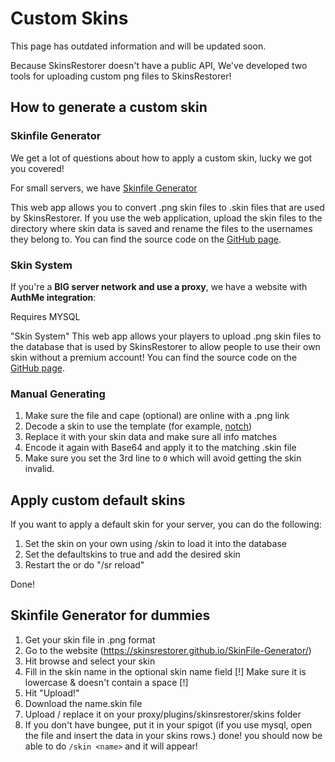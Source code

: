 
# Custom Skins

<Callout type="warning" emoji="🚧">
    This page has outdated information and will be updated soon.
</Callout>

Because SkinsRestorer doesn't have a public API,
We've developed two tools for uploading custom png files to SkinsRestorer!

## How to generate a custom skin

### Skinfile Generator

We get a lot of questions about how to apply a custom skin, lucky we got you covered!

For small servers, we have [Skinfile Generator](https://skinsrestorer.github.io/SkinFile-Generator/)

This web app allows you to convert .png skin files to .skin files that are used by SkinsRestorer.
If you use the web application, upload the skin files to the directory where skin data is saved and rename the files to
the usernames they belong to.
You can find the source code on the [GitHub page](https://github.com/SkinsRestorer/SkinFile-Generator).

### Skin System

If you're a **BIG server network and use a proxy**, we have a website with **AuthMe integration**:

<Callout type="info" emoji="ℹ️">
    Requires MYSQL
</Callout>

"Skin System"
This web app allows your players to upload .png skin files to the database that is used by SkinsRestorer to allow
people to use their own skin without a premium account!
You can find the source code on the [GitHub page](https://github.com/SkinsRestorer/SkinSystem).

### Manual Generating

1. Make sure the file and cape (optional) are online with a .png link
2. Decode a skin to use the template (for example, [notch](https://sessionserver.mojang.com/session/minecraft/profile/069a79f444e94726a5befca90e38aaf5))
3. Replace it with your skin data and make sure all info matches
4. Encode it again with Base64 and apply it to the matching .skin file
5. Make sure you set the 3rd line to `0` which will avoid getting the skin invalid.

## Apply custom default skins

If you want to apply a default skin for your server, you can do the following:

1. Set the skin on your own using /skin to load it into the database
2. Set the defaultskins to true and add the desired skin
3. Restart the or do "/sr reload"

Done!

## Skinfile Generator for dummies

1. Get your skin file in .png format
2. Go to the website (https://skinsrestorer.github.io/SkinFile-Generator/)
3. Hit browse and select your skin
4. Fill in the skin name in the optional skin name field
[!] Make sure it is lowercase & doesn't contain a space [!]
5. Hit "Upload!"
6. Download the name.skin file
7. Upload / replace it on your proxy/plugins/skinsrestorer/skins folder
8. If you don't have bungee, put it in your spigot
(if you use mysql, open the file and insert the data in your skins rows.)
done! you should now be able to do `/skin <name>` and it will appear!
